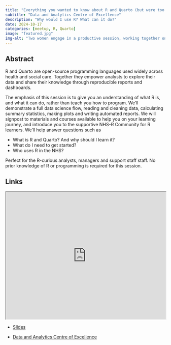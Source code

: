 ```yaml
---
title: "Everything you wanted to know about R and Quarto (but were too afraid to ask!)"
subtitle: "Data and Analytics Centre of Excellence"
description: "Why would I use R? What can it do?"
date: 2024-10-17
categories: [meetup, R, Quarto]
image: "featured.jpg"
img-alt: "Two women engage in a productive session, working together on a laptop with code on the screen. From #WOCinTech Chat"
---
```


## Abstract

R and Quarto are open-source programming languages used widely across health and social care. Together they empower analysts to explore their data and share their knowledge through reproducible reports and dashboards.

The emphasis of this session is to give you an understanding of what R is, and what it can do, rather than teach you how to program. We'll demonstrate a full data science flow, reading and cleaning data, calculating summary statistics, making plots and writing automated reports. We will signpost to materials and courses available to help you on your learning journey, and introduce you to the supportive NHS-R Community for R learners.
We'll help answer questions such as

- What is R and Quarto? And why should I learn it?
- What do I need to get started?
- Who uses R in the NHS?

Perfect for the R-curious analysts, managers and support staff staff. No prior knowledge of R or programming is required for this session.


## Links

<p align="center">
<iframe src="https://statsrhian.github.io/dacoe-everything-r" width="100%" height = "400px"></iframe>
</p>

- [Slides](https://statsrhian.github.io/dacoe-everything-r)

- [Data and Analytics Centre of Excellence](https://ourdorset.org.uk/dacoe/)
